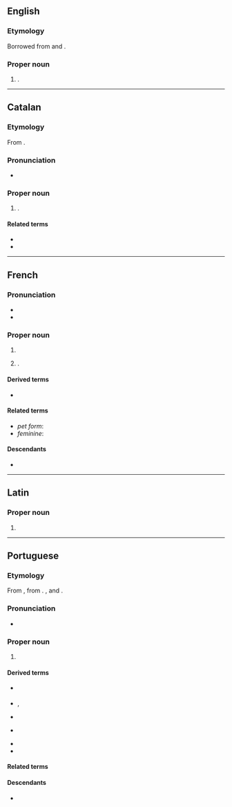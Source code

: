 ==English==

===Etymology===
Borrowed from {{bor|en|fr|Alexandre}} and {{bor|en|pt|Alexandre}}.

===Proper noun===
{{en-proper noun}}

# {{given name|en|male|from=French|from2=Portuguese|eq=Alexander}}.

----

==Catalan==
{{wikipedia|Alexandre (nom)|lang=ca}}

===Etymology===
From {{der|ca|grc|Ἀλέξανδρος}}.

===Pronunciation===
* {{ca-IPA|aleksandre}}

===Proper noun===
{{ca-proper noun|m}}

# {{given name|ca|male|eq=Alexander|from=Ancient Greek}}.

====Related terms====
* {{l|ca|Àlex}}
* {{l|ca|Alexandra}}

----

==French==

===Pronunciation===
* {{fr-IPA}}<!-- frwikt does not list a pronunciation with /gz/ -->
* {{audio|fr|Fr-Alexandre.ogg|audio}}

===Proper noun===
{{fr-proper noun|m}}

# {{given name|fr|male|eq=Alexander}}
# {{surname|fr}}.

====Derived terms====
* {{l|fr|Alexandre le Grand}}

====Related terms====
* ''pet form'': {{l|fr|Alex}}
* ''feminine'': {{l|fr|Alexandra}}

====Descendants====
* {{desc|bor=1|br|Aleksandr|Alesant}}

----

==Latin==

===Proper noun===
{{la-proper noun-form|Alexandre}}

# {{inflection of|la|Alexander||voc|s}}

----

==Portuguese==

===Etymology===
From {{der|pt|la|Alexander}}, from {{der|pt|grc|Ἀλέξανδρος}}. {{doublet|pt|Alexandro}}, {{m|pt|Alessandro}} and {{m|pt|Alexander}}.

===Pronunciation===
{{pt-IPA|br=Àlechandre|pt=Alechandre}}
* {{hyph|pt|A|le|xan|dre}}

===Proper noun===
{{pt-proper noun|m}}

# {{given name|pt|male|eq=Alexander}}

====Derived terms====
* {{l|pt|Alexandra}} {{q|feminine equivalent}}
* {{l|pt|Xande}}, {{l|pt|Xandre}} {{q|pet forms}}
* {{l|pt|Alexandrinho}} {{q|diminutive}}
* {{l|pt|Alexandrão}} {{q|augmentative|rare}}
* {{l|pt|Alexandre o Grande}}
* {{l|pt|alexandrino}}

====Related terms====
{{rel3|pt|Aleixo|Alessandro|Alex|Alexander|Alexandria|Alexandro|Alexandrópolis}}

====Descendants====
* {{desc|bor=1|vi|Alexanđê}}